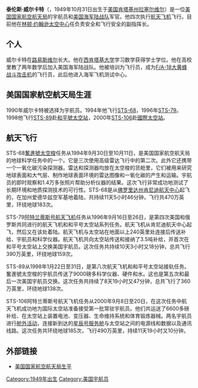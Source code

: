 {{Infobox Astronaut
| 姓名=泰伦斯·威尔卡特
| image=TerrenceWWilcutt-NSAA.jpg
| 标题=美国宇航员
| 图像=TerrenceWWilcutt-NSAA.jpg
| 国籍=[[美国|美国]]
| 出生日期    =1949年10月31日
| 出生地点=[[拉塞尔维尔_(肯塔基州)|拉塞尔维尔]]
}}
'''泰伦斯·威尔卡特'''（{{lang|en|Terrence Wade Wilcutt}}，1949年10月31日出生于[[美国|美国]][[肯塔基州|肯塔基州]][[拉塞尔维尔_(肯塔基州)|拉塞尔维尔]]）是一位[[美国国家航空航天局|美国国家航空航天局]]的宇航员和[[美国海军陆战队|美国海军陆战队]]军官。他四次执行[[航天飞机|航天飞机]]飞行。目前他在[[林顿·约翰逊太空中心|林顿·约翰逊太空中心]]任负责安全和飞行安全的副指挥长。

==个人==
威尔卡特在[[路易斯维尔_(肯塔基州)|路易斯维尔]]长大。他在[[西肯塔基大学|西肯塔基大学]]学习数学获得学士学位。他在高校里教了两年数学后加入美国海军陆战队。他被培训为飞行员，成为[[F/A-18大黄蜂战斗攻击机|F/A-18大黄蜂战斗攻击机]]的飞行员，此后他进入海军飞机测试中心。

==美国国家航空航天局生涯==
1990年威尔卡特被选择为宇航员。1994年他飞行[[STS-68|STS-68]]，1996年[[STS-79|STS-79]]。1998他飞行[[STS-89|STS-89]]赴[[和平號太空站|和平號太空站]]，2000年[[STS-106|STS-106]]赴[[國際太空站|國際太空站]]。

==航天飞行==
STS-68[[奮進號太空梭|奮進號太空梭]]任务从1994年9月30日至10月11日，是美国国家航空航天局的地球科学任务中的一个。它是三次使用高级雷达飞行中的第二次。此外它还携带一个一氧化碳污染探测器。雷达和探测器均放在太空梭的货舱里，它们被用来研究地球表面和大气层、制作地球表面环境的雷达图像和一氧化碳的产生和运输。宇航员的即时观察和1.4万多张照片帮助分析仪器的结果。这次飞行非常成功地测试了长期环境和地质探测技术的可行性。STS-68是从[[佛罗里达州|佛罗里达州]][[肯尼迪航天中心|肯尼迪航天中心]]起飞的，在加州爱德华兹空军基地着陆，共持续11天5小时46分钟，飞行共470万英里，环绕地球183次。

STS-79[[阿特兰蒂斯号航天飞机|阿特兰蒂斯号航天飞机]]任务从1996年9月16日至26日，是第四次美国和俄罗斯共同进行的航天飞机和和平号太空站系列任务。航天飞机从肯尼迪航天中心起飞，然后又在该处着陆。航天飞机与太空站在地面以上240英里处连接后传送补给、宇航员和科学仪器。航天飞机共向太空站传送和接纳了3.5吨补给，并首次在和平号太空站上交换美国宇航员。这次任务共持续10天3小时又18分钟，总共飞行390万英里，环绕地球159次。

STS-89从1998年1月22日至31日，是第八次航天飞机和和平号太空站接轨任务。奮進號太空梭的宇航员传送了9000磅多科学仪器、硬件和水。这也是第五次和最后一次美国宇航员交换。这次任务共持续了8天19小时又47分钟，总共飞行了360万英里，环绕地球138次。

STS-106阿特兰蒂斯号航天飞机任务从2000年9月8日至20日，在这次任务中航天飞机成功地为国际太空站准备接受第一批常驻宇航员。他们共运送了6600多磅补给、在太空站上装置电池、变压器、生命维持系统和体育锻炼器械。两名宇航员进行[[舱外活动|舱外活动]]，连接新到达的[[星辰号服务舱|星辰号服务舱]]与太空站之间的电源线和数据以及通讯线路。这次任务共环绕地球185次，飞行490万英里，持续11天19小时又10分钟。

==外部链接==
*[http://www.jsc.nasa.gov/Bios/htmlbios/wilcutt.html 美国国家航空航天局生平] {{Wayback|url=http://www.jsc.nasa.gov/Bios/htmlbios/wilcutt.html |date=20080521161306 }}

[[Category:1949年出生|Category:1949年出生]]
[[Category:美国宇航员|Category:美国宇航员]]